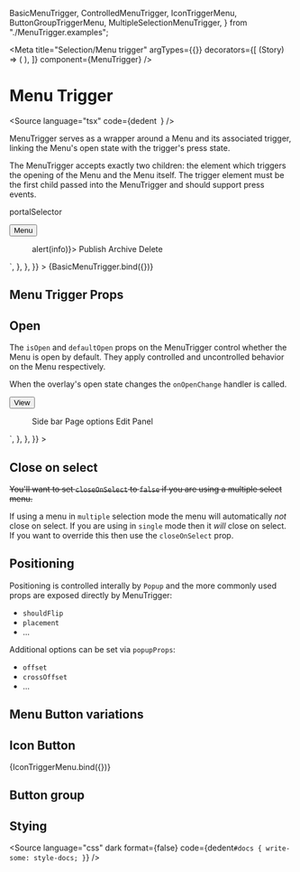   BasicMenuTrigger,
  ControlledMenuTrigger,
  IconTriggerMenu,
  ButtonGroupTriggerMenu,
  MultipleSelectionMenuTrigger,
} from "./MenuTrigger.examples";

<Meta
  title="Selection/Menu trigger"
  argTypes={{}}
  decorators={[
    (Story) => (
      <StoryCenteredInline>
        <Story />
      </StoryCenteredInline>
    ),
  ]}
  component={MenuTrigger}
/>

# Menu Trigger

<Source
  language="tsx"
  code={dedent`
  `}
/>

MenuTrigger serves as a wrapper around a Menu and its associated trigger, linking the Menu's open state with the trigger's press state.

The MenuTrigger accepts exactly two children: the element which triggers the opening of the Menu and the Menu itself. The trigger element must be the first child passed into the MenuTrigger and should support press events.

portalSelector

<Canvas withSource="closed">
  <Story
    name="a) Menu trigger"
    parameters={{
      docs: {
        source: {
          code: dedent`
            <MenuTrigger>
              <Button>Menu</Button>
              <Menu onAction={(info) => alert(info)}>
                <Item key="publish">Publish</Item>
                <Item key="archive">Archive</Item>
                <Item key="delete">Delete</Item>
              </Menu>
            </MenuTrigger>`,
        },
      },
    }}
  >
    {BasicMenuTrigger.bind({})}
  </Story>
</Canvas>

## Menu Trigger Props

<ArgsTable of={MenuTrigger} />

## Open

The `isOpen` and `defaultOpen` props on the MenuTrigger control whether the Menu is open by default. They apply controlled and uncontrolled behavior on the Menu respectively.

When the overlay's open state changes the `onOpenChange` handler is called.

<Canvas>
  <Story
    name="b) Open state"
    parameters={{
      docs: {
        source: {
          code: dedent`
            const [open, setOpen] = useState(false);
            <MenuTrigger isOpen={open} onOpenChange={setOpen}>
              <Button>View</Button>
              <Menu selectionMode="multiple">
                <Item key="side">Side bar</Item>
                <Item key="options">Page options</Item>
                <Item key="edit">Edit Panel</Item>
              </Menu>
            </MenuTrigger>`,
        },
      },
    }}
  >
    <ControlledMenuTrigger />
  </Story>
</Canvas>

## Close on select

~~You'll want to set `closeOnSelect` to `false` if you are using a multiple select menu.~~

If using a menu in `multiple` selection mode the menu will automatically _not_ close on select. If you are using in `single` mode then it _will_ close on select. If you want to override this then use the `closeOnSelect` prop.

<Canvas>
  <Story name="c) Close on select">
    <MultipleSelectionMenuTrigger />
  </Story>
</Canvas>

## Positioning

Positioning is controlled interally by `Popup` and the more commonly used props are exposed directly by MenuTrigger:

- `shouldFlip`
- `placement`
- ...

Additional options can be set via `popupProps`:

- `offset`
- `crossOffset`
- ...

## Menu Button variations

## Icon Button

<Canvas>
  <Story name="d) Icon Menu button">{IconTriggerMenu.bind({})}</Story>
</Canvas>

## Button group

<Canvas>
  <Story name="e) Menu button group">
    <ButtonGroupTriggerMenu />
  </Story>
</Canvas>

## Stying

<Source
  language="css"
  dark
  format={false}
  code={dedent`
    #docs {
      write-some: style-docs;
    }
  `}
/>
